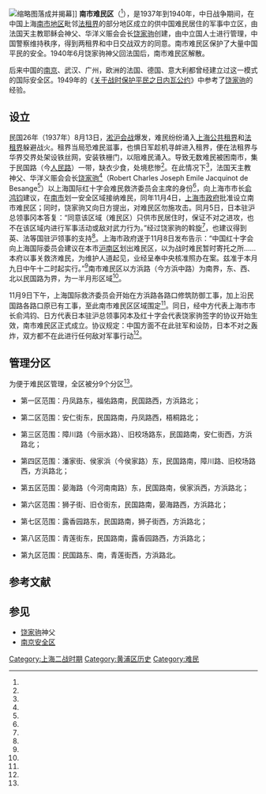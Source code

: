 [[File:Shanghai_Nanshi_Nanminqu_Jinianbei.jpg|缩略图]]落成并揭幕]]
'''南市难民区'''（{{lang-fr|La Zone Jacquinot}}<ref name="上海宗教志天主教社会事业"/>），是1937年到1940年，中日战争期间，在中国上海[[南市_(上海)|南市地区]]毗邻[[上海法租界|法租界]]的部分地区成立的供中国难民居住的军事中立区，由法国天主教耶稣会神父、华洋义赈会会长[[饶家驹|饶家驹]]创建，由中立国人士进行管理，中国警察维持秩序，得到两租界和中日交战双方的同意。南市难民区保护了大量中国平民的安全。1940年6月饶家驹神父回法国后，南市难民区解散。

后来中国的[[南京安全区|南京]]、武汉、广州，欧洲的法国、德国、意大利都曾经建立过这一模式的国际安全区。1949年的《[[日内瓦公约|关于战时保护平民之日内瓦公约]]》中参考了[[饶家驹|饶家驹]]的经验。

==设立==
民国26年（1937年）8月13日，[[淞沪会战|淞沪会战]]爆发，难民纷纷涌入[[上海公共租界|上海公共租界]]和[[上海法租界|法租界]]躲避战火。租界当局恐难民滋事，也惧日军趁机寻衅进入租界，便在法租界与华界交界处架设铁丝网，安装铁栅门，以阻难民涌入。导致无数难民被困南市，集于民国路（今[[人民路_(上海)|人民路]]）一带，缺衣少食，处境悲惨<ref name="南市区志南市难民区"/>。在此情况下<ref name="上海地方志史海拾贝"/>，法国天主教神父、华洋义赈会会长[[饶家驹|饶家驹]]<ref name="南市区志南市难民区"/>（Robert Charles Joseph Emile Jacquinot de Besange<ref name="上海地方志浅谈饶家驹"/>）以上海国际红十字会难民救济委员会主席的身份<ref name="上海宗教志天主教社会事业"/>，向上海市市长[[俞鸿钧|俞鸿钧]]建议，在[[南市_(上海)|南市]]划一安全区域接纳难民，同年11月4日，[[上海市政府|上海市政府]]批准设立南市难民区；同时，饶家驹又向日方提出，对难民区勿施攻击。同月5日，日本驻沪总领事冈本答复：“同意该区域（难民区）只供市民居住时，保证不对之进攻，也不在该区域内进行军事活动或敌对武力行为。”经过饶家驹的斡旋<ref name="南市区志南市难民区"/>，也建议得到英、法等国驻沪领事的支持<ref name="上海宗教志天主教社会事业"/>。上海市政府遂于11月8日发布告示：“中国红十字会向上海国际委员会建议在本市[[南市区_(上海市)|沪南区]]划出难民区，以为战时难民暂时寄托之所……本府以事关救济难民，为维护人道起见，业经呈奉中央核准照办在案。兹准于本月九日中午十二时起实行。”<ref name="南市区志南市难民区"/>南市难民区以方浜路（今方浜中路）为南界，东、西、北以民国路为界，为一半月形区域<ref name="上海宗教志天主教社会事业"/>。

11月9日下午，上海国际救济委员会开始在方浜路各路口修筑防御工事，加上沿民国路各路口原已有工事，至此南市难民区区域围定<ref name="南市区志南市难民区"/>。同日，经中方代表上海市市长俞鸿钧、日方代表日本驻沪总领事冈本及红十字会代表饶家驹签字的协议开始生效，南市难民区正式成立。协议规定：中国方面不在此驻军和设防，日本不对之轰炸，双方都不在此进行任何敌对军事行动<ref name="上海宗教志天主教社会事业"/>。

==管理分区==
为便于难民区管理，全区被分9个分区<ref name="南市区志南市难民区"/>。

*第一区范围：丹凤路东，福佑路南，民国路西，方浜路北；

*第二区范围：安仁街东，民国路南，丹凤路西，梧桐路北；

*第三区范围：障川路（今丽水路）、旧校场路东，民国路南，安仁街西，方浜路北；

*第四区范围：潘家街、侯家浜（今侯家路）东，民国路南，障川路、旧校场路西，方浜路北；

*第五区范围：晏海路（今河南南路）东，民国路南，侯家浜西，方浜路北；

*第六区范围：狮子街、旧仓街东，民国路南，晏海路西，方浜路北；

*第七区范围：露香园路东，民国路南，狮子街西，方浜路北；

*第八区范围：青莲街东，民国路南，露香园路西，方浜路北；

*第九区范围：民国路东、南，青莲街西，方浜路北。

==参考文献==
{{Reflist|30em|refs=

<ref name="上海宗教志天主教社会事业">{{cite news |language= zh-cn |url = http://www.shtong.gov.cn/newsite/node2/node2245/node75195/node75203/node75285/node75299/userobject1ai91990.html |title = 《上海宗教志》>>第四编 天主教>>第四章 出版、医院和社会事业>>第三节 社会事业 |author = 《上海宗教志》编纂委员会 |publisher = 上海社会科学院出版社 |date = 2001年1月 }}</ref>

<ref name="南市区志南市难民区">{{cite news |language = zh-cn |url = http://www.shtong.gov.cn/newsite/node2/node4/node2249/nanshi/node45054/node45056/node63259/userobject1ai51104.html |title = 《南市区志》>>第三十六编 专记·附记>>一、专记>>4.南市难民区 |author = 南市区志编纂委员会 |publisher = 上海社会科学院出版社 |date = 1997年3月 |accessdate = 2019-04-20 |archive-date = 2016-04-26 |archive-url = https://web.archive.org/web/20160426053831/http://www.shtong.gov.cn/Newsite/node2/node4/node2249/nanshi/node45054/node45056/node63259/userobject1ai51104.html |dead-url = no }}</ref>

<ref name="上海地方志史海拾贝">{{cite news |language= zh-cn |url = http://www.shtong.gov.cn/newsite/node2/node70393/node70403/node72518/node72594/userobject1ai81560.html |title = 《上海地方志》>>1997年第四期>>史海拾贝 志书增辉——编写《南市区志》专记·附记的体会 |author = 瞿慕钧 |publisher = 上海市地方志办公室 |date = 1997年 }}</ref>

<ref name="上海地方志浅谈饶家驹">{{cite news |language = zh-cn |url = http://www.shtong.gov.cn/newsite/node2/n86868/n86869/n88614/n88616/u1ai136855.html |title = 《上海地方志》>>2014年第六期>>浅谈饶家驹及上海“南市难民区” |author = 汪志星 |publisher = 上海市地方志办公室 |date = 2014年 |accessdate = 2017-11-29 |archive-date = 2017-12-01 |archive-url = https://web.archive.org/web/20171201032422/http://www.shtong.gov.cn/newsite/node2/n86868/n86869/n88614/n88616/u1ai136855.html |dead-url = no }}</ref>

}}

== 参见 ==
{{Portal box|第二次世界大战|上海}}
* [[饶家驹|饶家驹]]神父
* [[南京安全区|南京安全区]]

[[Category:上海二战时期|Category:上海二战时期]]
[[Category:黄浦区历史|Category:黄浦区历史]]
[[Category:难民|Category:难民]]